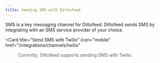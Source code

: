 ```yaml
---
title: Sending SMS with Dittofeed
---
```


SMS is a key messaging channel for Dittofeed. Dittofeed sends SMS by integrating with an SMS service provider of your choice.

<Card
  title="Send SMS with Twilio"
  icon="mobile"
  href="/integrations/channels/twilio"
>Currently, Dittofeed supports sending SMS with Twilio.</Card>
